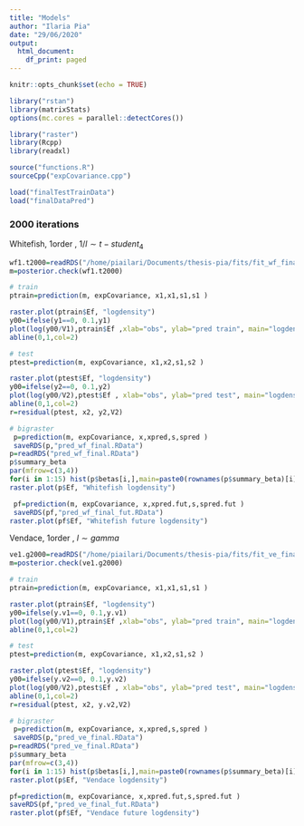 ```yaml
---
title: "Models"
author: "Ilaria Pia"
date: "29/06/2020"
output:
  html_document:
    df_print: paged
---
```


```r
knitr::opts_chunk$set(echo = TRUE)

library("rstan")
library(matrixStats)
options(mc.cores = parallel::detectCores())

library("raster")
library(Rcpp)
library(readxl)

source("functions.R")
sourceCpp("expCovariance.cpp")

load("finalTestTrainData")
load("finalDataPred")
```

### 2000 iterations

Whitefish, 1order , $1/l\sim t-student_4$
```r
wf1.t2000=readRDS("/home/piailari/Documents/thesis-pia/fits/fit_wf_final.rds")
m=posterior.check(wf1.t2000)

# train
ptrain=prediction(m, expCovariance, x1,x1,s1,s1 )

raster.plot(ptrain$Ef, "logdensity")
y00=ifelse(y1==0, 0.1,y1)
plot(log(y00/V1),ptrain$Ef ,xlab="obs", ylab="pred train", main="logdensity")
abline(0,1,col=2)

# test
ptest=prediction(m, expCovariance, x1,x2,s1,s2 )

raster.plot(ptest$Ef, "logdensity")
y00=ifelse(y2==0, 0.1,y2)
plot(log(y00/V2),ptest$Ef , xlab="obs", ylab="pred test", main="logdensity")
abline(0,1,col=2)
r=residual(ptest, x2, y2,V2)

# bigraster
 p=prediction(m, expCovariance, x,xpred,s,spred )
 saveRDS(p,"pred_wf_final.RData")
p=readRDS("pred_wf_final.RData")
p$summary_beta
par(mfrow=c(3,4))
for(i in 1:15) hist(p$betas[i,],main=paste0(rownames(p$summary_beta)[i]))
raster.plot(p$Ef, "Whitefish logdensity")

 pf=prediction(m, expCovariance, x,xpred.fut,s,spred.fut )
 saveRDS(pf,"pred_wf_final_fut.RData")
raster.plot(pf$Ef, "Whitefish future logdensity")

```

Vendace, 1order , $l\sim gamma$
```r
ve1.g2000=readRDS("/home/piailari/Documents/thesis-pia/fits/fit_ve_final.rds")
m=posterior.check(ve1.g2000)

# train
ptrain=prediction(m, expCovariance, x1,x1,s1,s1 )

raster.plot(ptrain$Ef, "logdensity")
y00=ifelse(y.v1==0, 0.1,y.v1)
plot(log(y00/V1),ptrain$Ef ,xlab="obs", ylab="pred train", main="logdensity")
abline(0,1,col=2)

# test
ptest=prediction(m, expCovariance, x1,x2,s1,s2 )

raster.plot(ptest$Ef, "logdensity")
y00=ifelse(y.v2==0, 0.1,y.v2)
plot(log(y00/V2),ptest$Ef , xlab="obs", ylab="pred test", main="logdensity")
abline(0,1,col=2)
r=residual(ptest, x2, y.v2,V2)

# bigraster
 p=prediction(m, expCovariance, x,xpred,s,spred )
 saveRDS(p,"pred_ve_final.RData")
p=readRDS("pred_ve_final.RData")
p$summary_beta
par(mfrow=c(3,4))
for(i in 1:15) hist(p$betas[i,],main=paste0(rownames(p$summary_beta)[i]))
raster.plot(p$Ef, "Vendace logdensity")

pf=prediction(m, expCovariance, x,xpred.fut,s,spred.fut )
saveRDS(pf,"pred_ve_final_fut.RData")
raster.plot(pf$Ef, "Vendace future logdensity")

```
